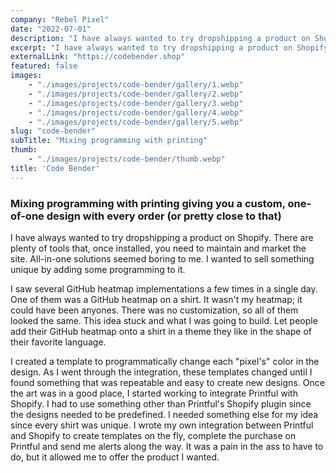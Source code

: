 ```yaml
---
company: "Rebel Pixel"
date: "2022-07-01"
description: "I have always wanted to try dropshipping a product on Shopify. There are plenty of tools that, once installed, you need to maintain and market the site."
excerpt: "I have always wanted to try dropshipping a product on Shopify. There are plenty of tools that, once installed, you need to maintain and market the site. All-in-one solutions seemed boring to me. I wanted to sell something unique by adding some programming to it."
externalLink: "https://codebender.shop"
featured: false
images:
    - "./images/projects/code-bender/gallery/1.webp"
    - "./images/projects/code-bender/gallery/2.webp"
    - "./images/projects/code-bender/gallery/3.webp"
    - "./images/projects/code-bender/gallery/4.webp"
    - "./images/projects/code-bender/gallery/5.webp"
slug: "code-bender"
subTitle: "Mixing programming with printing"
thumb:
    - "./images/projects/code-bender/thumb.webp"
title: 'Code Bender'
---
```


### Mixing programming with printing giving you a custom, one-of-one design with every order (or pretty close to that)

I have always wanted to try dropshipping a product on Shopify. There are plenty of tools that, once installed, you need to maintain and market the site. All-in-one solutions seemed boring to me. I wanted to sell something unique by adding some programming to it.

I saw several GitHub heatmap implementations a few times in a single day. One of them was a GitHub heatmap on a shirt. It wasn't my heatmap; it could have been anyones. There was no customization, so all of them looked the same. This idea stuck and what I was going to build. Let people add their GitHub heatmap onto a shirt in a theme they like in the shape of their favorite language.

I created a template to programmatically change each "pixel's" color in the design. As I went through the integration, these templates changed until I found something that was repeatable and easy to create new designs. Once the art was in a good place, I started working to integrate Printful with Shopify. I had to use something other than Printful's Shopify plugin since the designs needed to be predefined. I needed something else for my idea since every shirt was unique. I wrote my own integration between Printful and Shopify to create templates on the fly, complete the purchase on Printful and send me alerts along the way. It was a pain in the ass to have to do, but it allowed me to offer the product I wanted.
